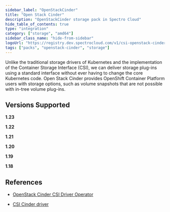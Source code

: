 ```yaml
---
sidebar_label: "OpenStackCinder"
title: "Open Stack Cinder"
description: "OpenStackCinder storage pack in Spectro Cloud"
hide_table_of_contents: true
type: "integration"
category: ["storage", "amd64"]
sidebar_class_name: "hide-from-sidebar"
logoUrl: "https://registry.dev.spectrocloud.com/v1/csi-openstack-cinder/blobs/sha256:ebb9650566d2cdfe9b0fc7d474a1cdcd562a9020807e49f891df199379ab8961?type=image.webp"
tags: ["packs", "openstack-cinder", "storage"]
---
```


<Redirect to="/integrations/packs/?pack=docs/docs-content/integrations/openstack-cinder" />

Unlike the traditional storage drivers of Kubernetes and the implementation of the Container Storage Interface (CSI), we
can deliver storage plug-ins using a standard interface without ever having to change the core Kubernetes code. Open
Stack Cinder provides OpenShift Container Platform users with storage options, such as volume snapshots that are not
possible with in-tree volume plug-ins.

## Versions Supported

<Tabs queryString="versions">

<TabItem label="1.23.x" value="1.23.x">

**1.23**

</TabItem>

<TabItem label="1.22.x" value="1.22.x">

**1.22**

</TabItem>

<TabItem label="1.21.x" value="1.21.x">

**1.21**

</TabItem>

<TabItem label="1.20.x" value="1.20.x">

**1.20**

</TabItem>

<TabItem label="1.19.x" value="1.19.x">

**1.19**

</TabItem>

<TabItem label="1.18.x" value="1.18.x">

**1.18**

</TabItem>

</Tabs>

## References

- [OpenStack Cinder CSI Driver Operator](https://docs.openshift.com/container-platform/4.7/storage/container_storage_interface/persistent-storage-csi-cinder.html#csi-about_persistent-storage-csi-cinder)

- [CSI Cinder driver](https://github.com/kubernetes/cloud-provider-openstack/blob/master/docs/cinder-csi-plugin/using-cinder-csi-plugin.md/)
